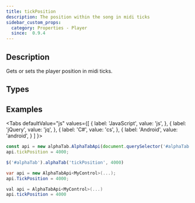 ```yaml
---
title: tickPosition
description: The position within the song in midi ticks
sidebar_custom_props:
  category: Properties - Player
  since:  0.9.4
---
```


<SinceBadge since="0.9.4" />


## Description
Gets or sets the player position in midi ticks. 


<PropertyDescription />


## Types

<TypeTable>
    <TypeRow type="all" name="int" />
</TypeTable>

## Examples

<Tabs
  defaultValue="js"
  values={[
    { label: 'JavaScript', value: 'js', },
    { label: 'jQuery', value: 'jq', },
    { label: 'C#', value: 'cs', },
    { label: 'Android', value: 'android', }
  ]
}>
<TabItem value="js">

```js
const api = new alphaTab.AlphaTabApi(document.querySelector('#alphaTab'));
api.tickPosition = 4000;
```

</TabItem>
<TabItem value="jq">

```js
$('#alphaTab').alphaTab('tickPosition', 4000)
```

</TabItem>
<TabItem value="cs">

```csharp
var api = new AlphaTabApi<MyControl>(...);
api.TickPosition = 4000;
```

</TabItem>
<TabItem value="android">

```csharp
val api = AlphaTabApi<MyControl>(...)
api.tickPosition = 4000
```

</TabItem>
</Tabs>